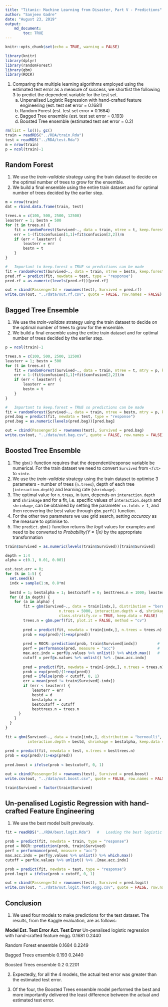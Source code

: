 ```yaml
---
title: "Titanic: Machine Learning from Disaster, Part V - Predictions"
author: "Sanjeev Gadre"
date: "August 23, 2019"
output:
    md_document:
        toc: TRUE
---
```


```r
knitr::opts_chunk$set(echo = TRUE, warning = FALSE)
```

```r
library(knitr)
library(dplyr)
library(randomForest)
library(gbm)
library(ROCR)

```

1.  Comparing the multiple learning algorithms employed using the estimated test error as a measure of success, we shortlist the following 3 to predict the dependent variable for the test set.
    a.  Unpenalised Logistic Regression with hand-crafted feature engineering (est. test set error = 0.1681)
    b.  Random Forest (est. test set error = 0.1684)
    c.  Bagged Tree ensemble (est. test set error = 0.193)
    d.  Boosted Tree ensemble (estimated test set error = 0.2)

```r
rm(list = ls()); gc()
train = readRDS("../RDA/train.Rda")
test = readRDS("../RDA/test.Rda")
m = nrow(train)
p = ncol(train)-1

```

##  Random Forest
1.  We use the *train-validate* strategy using the train dataset to decide on the optimal number of trees to grow for the ensemble.
2.  We build a final ensemble using the entire train dataset and for optimal number of trees decided by the earlier step.

```r
m = nrow(train)
dat = rbind.data.frame(train, test)

trees.n = c(100, 500, 2500, 12500)
leasterr = 1; bestn = 500
for (t in trees.n) {
    fit = randomForest(Survived~., data = train, ntree = t, keep.forest = FALSE)
    err = 1-(fit$confusion[1,1]+fit$confusion[2,2])/m
    if (err < leasterr) {
        leasterr = err
        bestn = t
    }
}

#   Important to keep.forest = TRUE so predictions can be made
fit = randomForest(Survived~., data = train, ntree = bestn, keep.forest = TRUE) 
pred.rf = predict(fit, newdata = test, type = "response")
pred.rf = as.numeric(levels(pred.rf))[pred.rf]

out = cbind(PassengerId = rownames(test), Survived = pred.rf)
write.csv(out, "../data/out.rf.csv", quote = FALSE, row.names = FALSE)

```

##  Bagged Tree Ensemble
1.  We use the *train-validate* strategy using the train dataset to decide on the optimal number of trees to grow for the ensemble.
2.  We build a final ensemble using the entire train dataset and for optimal number of trees decided by the earlier step.

```r
p = ncol(train)-1

trees.n = c(100, 500, 2500, 12500)
leasterr = 1; bestn = 500
for (t in trees.n) {
    fit = randomForest(Survived~., data = train, ntree = t, mtry = p, keep.forest = FALSE)
    err = 1-(fit$confusion[1,1]+fit$confusion[2,2])/m
    if (err < leasterr) {
        leasterr = err
        bestn = t
    }
}

#   Important to keep.forest = TRUE so predictions can be made
fit = randomForest(Survived~., data = train, ntree = bestn, mtry = p, keep.forest = TRUE) 
pred.bag = predict(fit, newdata = test, type = "response")
pred.bag = as.numeric(levels(pred.bag))[pred.bag]

out = cbind(PassengerId = rownames(test), Survived = pred.bag)
write.csv(out, "../data/out.bag.csv", quote = FALSE, row.names = FALSE)
```

##  Boosted Tree Ensemble
1.  The `gbm()` function requires that the dependent/response variable be numerical. For the train dataset we need to convert `Survived` from `<fct>` to `<int>`.
2.  We use the *train-validate* strategy using the train dataset to optimise 3 parameters - number of trees (`n.trees`), depth of each tree (`interaction.depth`) and learning rate (`shrinkage`).
3.  The optimal value for `n.trees`, in turn, depends on `interaction.depth` and `shrinkage` and for a fit, i.e. specific values of `interaction.depth` and `shrinkage`, can be obtained by setting the parameter `cv.folds > 1`, and then recovering the best value through `gbm.perf()` function.
4.  For the other two parameters we use grid search, setting *accuracy* as the measure to optimise to.
5. The `predict.gbm()` function returns the *logit* values for examples and need to be converted to *Probability(Y = 1|x)* by the appropriate transformation

```r
train$Survived = as.numeric(levels(train$Survived))[train$Survived]

depth = 1:4
alpha = c(0.1, 0.01, 0.001)

est.test.err = 0;
for (k in 1:5) {
  set.seed(k)
  indx = sample(1:m, 0.8*m)
  
  bestd = 1; bestalpha = 1; bestcutoff = 0; besttrees.n = 1000; leasterr = 1
  for (d in depth) {
    for (a in alpha) {
        fit = gbm(Survived~., data = train[indx,], distribution = "bernoulli", cv.folds = 5,
                        n.trees = 5000, interaction.depth = d, shrinkage = a, 
                        class.stratify.cv = TRUE, keep.data = FALSE)
        trees.n = gbm.perf(fit, plot.it = FALSE, method = "cv")
        
        pred = predict(fit, newdata = train[indx,], n.trees = trees.n)
        prob = exp(pred)/(1+exp(pred))
        
        pred = ROCR::prediction(prob, train$Survived[indx])         #   Using the ROCR library
        perf = performance(pred, measure = "acc")                   #   to decide the best threshold probability
        max.acc.indx = perf@y.values %>% unlist() %>% which.max()   #   to classify an example as '1'
        cutoff = perf@x.values %>% unlist() %>% .[max.acc.indx]
        
        pred = predict(fit, newdata = train[-indx,], n.trees = trees.n)
        prob = exp(pred)/(1+exp(pred))
        pred = ifelse(prob < cutoff, 0, 1)
        err = mean(pred != train$Survived[-indx])
        if (err < leasterr) {
            leasterr = err
            bestd = d 
            bestalpha = a
            bestcutoff = cutoff
            besttrees.n = trees.n
      }
    }
  }
}  
  
fit = gbm(Survived~., data = train[indx,], distribution = "bernoulli", n.trees = besttrees.n, 
          interaction.depth = bestd, shrinkage = bestalpha, keep.data = FALSE)
  
pred = predict(fit, newdata = test, n.trees = besttrees.n)
prob = exp(pred)/(1+exp(pred))
        
pred.boost = ifelse(prob < bestcutoff, 0, 1)

out = cbind(PassengerId = rownames(test), Survived = pred.boost)
write.csv(out, "../data/out.boost.csv", quote = FALSE, row.names = FALSE)

train$Survived = factor(train$Survived)
```

##  Un-penalised Logistic Regression with hand-crafted Feature Engineering
1.  We use the best model built previously.

```r
fit = readRDS("../RDA/best.logit.Rda")   #   Loading the best logistic model previously built

prob = predict(fit, newdata = train, type = "response")
pred = ROCR::prediction(prob, train$Survived)         
perf = performance(pred, measure = "acc")                   
max.acc.indx = perf@y.values %>% unlist() %>% which.max()   
cutoff = perf@x.values %>% unlist() %>% .[max.acc.indx]

prob = predict(fit, newdata = test, type = "response")
pred.logit = ifelse(prob < cutoff, 0, 1)

out = cbind(PassengerId = rownames(test), Survived = pred.logit)
write.csv(out, "../data/out.logit.feat.engg.csv", quote = FALSE, row.names = FALSE)

```

##  Conclusion
1.  We used four models to make predictions for the test dataset. The results, from the Kaggle evaluation, are as follows:

**Model                               Est. Test Error             Act. Test Error**
Un-penalised logistic regression        
with hand-crafted feature engg.         0.1681                      0.2440

Random Forest ensemble                  0.1684                      0.2249

Bagged Trees ensemble                   0.193                       0.2440

Boosted Trees ensemble                  0.2                         0.2201

2.  Expectedly, for all the 4 models, the actual test error was greater than the estimated test error.

3.  Of the four, the Boosted Trees ensemble model performed the best and more importantly delivered the least difference between the actual and estimated test error.



